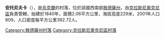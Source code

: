 {{unreferenced|time=2018-09-04T13:21:50+00:00}}
{{coord|47|32|41|N|29|36|51|E|scale:30000|display=title}}

'''安托尼夫卡'''（{{lang-uk|Антонівка}}），是[[烏克蘭|烏克蘭]]的村落，位於該國西南部[[敖德薩州|敖德薩州]]，由[[克拉斯尼奧克尼區|克拉斯尼奧克尼區]]負責管轄，始建於1840年，面積2.06平方公里，海拔高度229米，2001年人口809，人口密度每平方公里392.72人。

{{DEFAULTSORT:Антонівка}}
[[Category:敖德薩州村落|Category:敖德薩州村落]]
[[Category:克拉斯尼奧克尼區村落|Category:克拉斯尼奧克尼區村落]]


{{Odessa-geo-stub}}